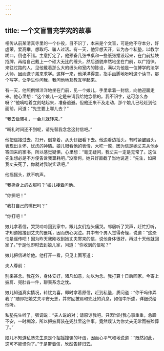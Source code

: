 ```yaml
---
---
---
```

title: 一个文盲冒充学究的故事
---




相传从前某清真寺里的一个仆役，目不识丁，本来是个文盲，可是他不守本分，好虚荣，爱高攀，想取巧、骗人过活。有一天，他异想天开，认为办个私塾，以教学糊口，倒也不错。主意打定了，他预备几张书桌和一些纸张摆设起来，在门前挂块招牌，再给自己戴上一个硕大无比的缠头，然后道貌岸然地坐在门前，以广招徕。来往过路的人，见他戴着那么大的缠头和室内的陈设，满以为他是一位博学的法学大师，因而送子弟来求学。这样一来，他洋洋得意，指手画脚地吩咐这个读书，那个写字，让学生你问我，我问他地互教互学起来。

有一天，他照例懒洋洋地坐在门前，见一个娘儿，手里拿着一封信，向他迎面走来。他心里想：“这个娘儿一定是来请我给她念信的。我不识字，这可怎么办呀？”他嘀咕着立刻站起来，准备逃避。但他还来不及走动，那个娘儿已经赶到他面前，问道：“先生要上哪儿去？”

“我去做晡礼，一会儿就转来。”

“晡礼时间还不到呢，请先替我念念这封信吧。”

他把信接过去，打开，倒拿着，从头仔细看下去。他边看边摇头，有时紧皱眉头，表现出关怀、忧虑的神情。娘儿眼看他的表情，大吃一惊，因为信是她丈夫从他乡寄回来的家书，所以感觉疑惧，心里想：“毫无疑问，我丈夫一定是无常了。这位先生想必是不方便告诉我噩耗吧。”没奈何，她只好直截了当地说道：“先生，如果我丈夫死了，你就对我说实话吧。”

他摇摇头，默不吭声。

“我撕身上的衣服吗？”娘儿接着问他。

“你撕吧！”

“我打自己的嘴巴吗？”

“你打吧！”

娘儿拿着信，哭哭啼啼回到家中，跟儿女们抱头痛哭。邻居听了哭声，赶忙打听，才知道她接到丈夫的噩耗，因而伤心哭泣。其中有个男人觉得奇怪，说道：“这恐怕是谣传吧！因为昨天我刚收到她丈夫寄来的信，说他身体很好，再过十天他就回家了。”于是他即时去到娘儿家，问道：“你收到的信呢？”

娘儿把信递给他。他打开一看，只见上面写道：

夫人尊前：

别来甚念。我在外，身体安好，诸凡如意，勿以为念。我打算十日后回家。今寄上披肩、兜肚各一件，聊表系念之忱。

娘儿知道真实情况，转忧为喜，即时拿着原信，赶到私塾，质问道：“你干吗作弄我？”随即把她丈夫平安无恙，并寄回披肩和兜肚的消息，如信中所述，详细说给他听。

私塾先生听了，强调说：“夫人说的对；请原谅我吧。只因当时我心事重重，急躁不安，一时糊涂，所以把披肩装在兜肚里这件事，竟然误认为你丈夫无常而被殓葬了。”

娘儿不知道私塾先生原是个招摇撞骗的坏蛋，因而心平气和地说道：“既然如此，这可不能怪你了。”于是带着信，欣然告辞归去。